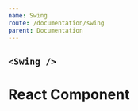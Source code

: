 ```yaml
---
name: Swing
route: /documentation/swing
parent: Documentation
---
```



## `<Swing />`

<Playground>
  <Swing>
    <div
      style={{
        maxWidth: 300,
        boxShadow: "rgba(0, 0, 0, 0.2) 0px 0px 10px",
        backgroundColor: "white",
        textAlign: "center",
        borderRadius: 4,
        padding: 8,
        marginTop: 8,
        width: 300
      }}
    >
      <h1>React Component</h1>
    </div>
  </Swing>
</Playground>
